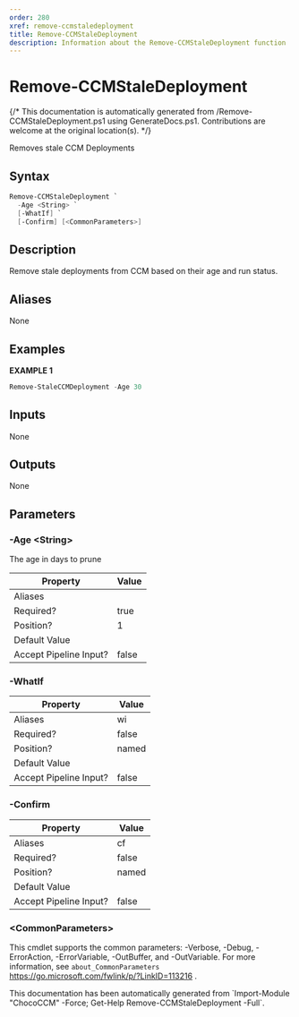 ```yaml
---
order: 280
xref: remove-ccmstaledeployment
title: Remove-CCMStaleDeployment
description: Information about the Remove-CCMStaleDeployment function
---
```


# Remove-CCMStaleDeployment

{/* This documentation is automatically generated from /Remove-CCMStaleDeployment.ps1 using GenerateDocs.ps1. Contributions are welcome at the original location(s). */}

Removes stale CCM Deployments

## Syntax

```powershell
Remove-CCMStaleDeployment `
  -Age <String> `
  [-WhatIf] `
  [-Confirm] [<CommonParameters>]
```

## Description

Remove stale deployments from CCM based on their age and run status.


## Aliases

None

## Examples

 **EXAMPLE 1**

```powershell
Remove-StaleCCMDeployment -Age 30

```

## Inputs

None

## Outputs

None

## Parameters

###  -Age &lt;String&gt;
The age in days to prune

Property               | Value
---------------------- | -----
Aliases                |
Required?              | true
Position?              | 1
Default Value          |
Accept Pipeline Input? | false

###  -WhatIf
Property               | Value
---------------------- | -----
Aliases                | wi
Required?              | false
Position?              | named
Default Value          |
Accept Pipeline Input? | false

###  -Confirm
Property               | Value
---------------------- | -----
Aliases                | cf
Required?              | false
Position?              | named
Default Value          |
Accept Pipeline Input? | false

### &lt;CommonParameters&gt;

This cmdlet supports the common parameters: -Verbose, -Debug, -ErrorAction, -ErrorVariable, -OutBuffer, and -OutVariable. For more information, see `about_CommonParameters` https://go.microsoft.com/fwlink/p/?LinkID=113216 .



<Xref title="Function Reference" value="chococcm-functions" />

<Callout type="info">
    This documentation has been automatically generated from `Import-Module "ChocoCCM" -Force; Get-Help Remove-CCMStaleDeployment -Full`.
</Callout>